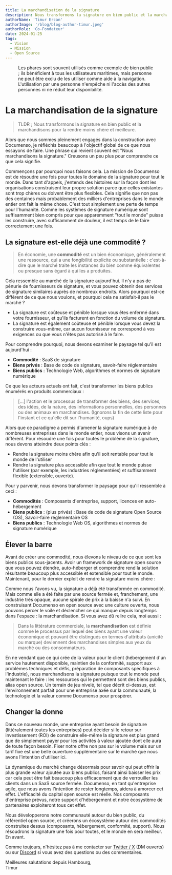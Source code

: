 ```yaml
---
title: La marchandisation de la signature
description: Nous transformons la signature en bien public et la marchandisons pour la rendre moins chère et meilleure.
authorName: 'Timur Ercan'
authorImage: '/blog/blog-author-timur.jpeg'
authorRole: 'Co-Fondateur'
date: 2024-01-25
tags:
  - Vision
  - Mission
  - Open Source
---
```


<figure>
  <MdxNextImage
    src="/blog/lighthouse.jpeg"
    width="650"
    height="650"
    alt="Un phare sur une petite île."
  />

  <figcaption className="text-center">
    Les phares sont souvent utilisés comme exemple de bien public ; ils bénéficient à tous les utilisateurs maritimes, mais personne ne peut être exclu de les utiliser comme aide à la navigation. L'utilisation par une personne n'empêche ni l'accès des autres personnes ni ne réduit leur disponibilité.
  </figcaption>
</figure>

# La marchandisation de la signature

> TLDR ; Nous transformons la signature en bien public et la marchandisons pour la rendre moins chère et meilleure.

Alors que nous sommes pleinement engagés dans la construction avec Documenso, je réfléchis beaucoup à l'objectif global de ce que nous essayons de faire. Une phrase qui revient souvent est "Nous marchandisons la signature." Creusons un peu plus pour comprendre ce que cela signifie.

Commençons par pourquoi nous faisons cela. La mission de Documenso est de résoudre une fois pour toutes le domaine de la signature pour tout le monde. Dans tant d'appels, j'entends des histoires sur la façon dont les organisations construisent leur propre solution parce que celles existantes sont trop chères ou doivent être plus flexibles. Cela signifie que non pas des centaines mais probablement des milliers d'entreprises dans le monde entier ont fait la même chose. C'est tout simplement une perte de temps pour l'humanité. Comme les systèmes de signature numérique sont suffisamment bien compris pour que apparemment "tout le monde" puisse les construire, avec suffisamment de douleur, il est temps de le faire correctement une fois.

## La signature est-elle déjà une commodité ?

> En économie, une **commodité** est un bien économique, généralement une ressource, qui a une fongibilité explicite ou substantielle : c'est-à-dire que le marché traite les instances du bien comme équivalentes ou presque sans égard à qui les a produites.

Cela ressemble au marché de la signature aujourd'hui. Il n'y a pas de pénurie de fournisseurs de signature, et vous pouvez obtenir des services de signature similaires auprès de nombreux endroits. Alors pourquoi est-ce différent de ce que nous voulons, et pourquoi cela ne satisfait-il pas le marché ?

- La signature est coûteuse et pénible lorsque vous êtes enfermé dans votre fournisseur, et qu'ils facturent en fonction du volume de signature.
- La signature est également coûteuse et pénible lorsque vous devez la construire vous-même, car aucun fournisseur ne correspond à vos exigences ou que vous n'êtes pas autorisé à le faire.

Pour comprendre pourquoi, nous devons examiner le paysage tel qu'il est aujourd'hui :

- **Commodité** : SaaS de signature
- **Biens privés** : Base de code de signature, savoir-faire réglementaire
- **Biens publics** : Technologie Web, algorithmes et normes de signature numérique

Ce que les acteurs actuels ont fait, c'est transformer les biens publics énumérés en produits commerciaux :

> [...] l'action et le processus de transformer des biens, des services, des idées, de la nature, des informations personnelles, des personnes ou des animaux en marchandises.
> (Ignorons la fin de cette liste pour l'instant et ce qu'elle dit sur l'humanité, oups)

Alors que ce paradigme a permis d'amener la signature numérique à de nombreuses entreprises dans le monde entier, nous visons un avenir différent. Pour résoudre une fois pour toutes le problème de la signature, nous devons atteindre deux points clés :

- Rendre la signature moins chère afin qu'il soit rentable pour tout le monde de l'utiliser
- Rendre la signature plus accessible afin que tout le monde puisse l'utiliser (par exemple, les industries réglementées) et suffisamment flexible (extensible, ouverte).

Pour y parvenir, nous devons transformer le paysage pour qu'il ressemble à ceci :

- **Commodités** : Composants d'entreprise, support, licences en auto-hébergement
- **Biens publics** : (plus privés) : Base de code de signature Open Source (OS), Savoir-faire réglementaire OS
- **Biens publics** : Technologie Web OS, algorithmes et normes de signature numérique

## Élever la barre

Avant de créer une commodité, nous élevons le niveau de ce que sont les biens publics sous-jacents. Avoir un framework de signature open source que vous pouvez étendre, auto-héberger et comprendre rend la solution résultante beaucoup plus accessible et extensible pour tout le monde. Maintenant, pour le dernier exploit de rendre la signature moins chère :

Comme nous l'avons vu, la signature a déjà été transformée en commodité. Mais comme elle a été faite par une source fermée et, franchement, une industrie très opaque, aucune spirale de prix à la baisse n'a suivi. En construisant Documenso en open source avec une culture ouverte, nous pouvons percer le voile et déclencher ce qui manque depuis longtemps dans l'espace : la marchandisation. Si vous avez dû relire cela, moi aussi :

> Dans la littérature commerciale, la **marchandisation** est définie comme le processus par lequel des biens ayant une valeur économique et pouvant être distingués en termes d'attributs (unicité ou marque) deviennent des marchandises simples aux yeux du marché ou des consommateurs.

En ne vendant que ce qui crée de la valeur pour le client (hébergement d'un service hautement disponible, maintien de la conformité, support aux problèmes techniques et défis, préparation de composants spécifiques à l'industrie), nous marchandisons la signature puisque tout le monde peut maintenant le faire : les ressources qui le permettent sont des biens publics, alias open source. Un terrain de jeu nivelé, tel que décrit ci-dessus, est l'environnement parfait pour une entreprise axée sur la communauté, la technologie et la valeur comme Documenso pour prospérer.

## Changer la donne

Dans ce nouveau monde, une entreprise ayant besoin de signature (littéralement toutes les entreprises) peut décider si le retour sur investissement (ROI) de construire elle-même la signature est plus grand que de simplement payer pour les activités à valeur ajoutée dont elle aura de toute façon besoin. Fixer notre offre non pas sur le volume mais sur un tarif fixe est une belle ouverture supplémentaire sur le marché que nous avons l'intention d'utiliser ici.

La dynamique du marché change désormais pour savoir qui peut offrir la plus grande valeur ajoutée aux biens publics, faisant ainsi baisser les prix car cela peut être fait beaucoup plus efficacement que de verrouiller les clients dans un SaaS source fermée. Documenso, en tant qu'entreprise agile, que nous avons l'intention de rester longtemps, aidera à amorcer cet effet. L'efficacité du capital open source est réelle. Nos composants d'entreprise prévus, notre support d'hébergement et notre écosystème de partenaires exploiteront tous cet effet.

Nous développerons notre communauté autour du bien public, du référentiel open source, et créerons un écosystème autour des commodités construites dessus (composants, hébergement, conformité, support). Nous résoudrons la signature une fois pour toutes, et le monde en sera meilleur. En avant.

Comme toujours, n'hésitez pas à me contacter sur [Twitter / X](https://twitter.com/eltimuro) (DM ouverts) ou sur [Discord](https://documen.so/discord) si vous avez des questions ou des commentaires.

Meilleures salutations depuis Hambourg,\
Timur
